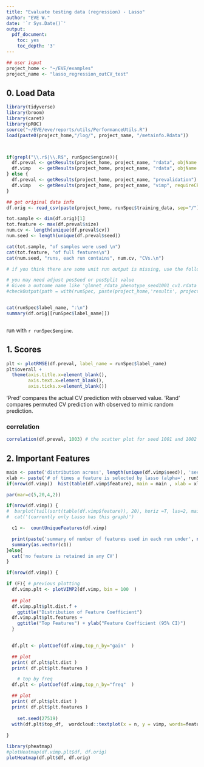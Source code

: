 ```yaml
---
title: "Evaluate testing data (regression) - Lasso"
author: "EVE W."
date: '`r Sys.Date()`'
output:
  pdf_document:
    toc: yes
    toc_depth: '3'
---
```

 

```r
## user input
project_home <- "~/EVE/examples"
project_name <- "lasso_regression_outCV_test"
```

## 0. Load Data
```r
library(tidyverse)
library(broom)
library(caret)
library(pROC)
source("~/EVE/eve/reports/utils/PerformanceUtils.R")
load(paste0(project_home,"/log/", project_name, "/metainfo.Rdata"))



if(grepl("\\.r$|\\.R$", runSpec$engine)){
  df.preval <- getResults(project_home, project_name, "rdata", objName = "df_pred")
  df.vimp   <- getResults(project_home, project_name, "rdata", objName = "df_vimp", requireCPrevalidation=F)
} else {
  df.preval <- getResults(project_home, project_name, "prevalidation")
  df.vimp   <- getResults(project_home, project_name, "vimp", requireCPrevalidation=F)
}

## get original data info
df.orig <- read_csv(paste(project_home, runSpec$training_data, sep="/"))

tot.sample <- dim(df.orig)[1]
tot.feature <- max(df.preval$size)
num.cv <- length(unique(df.preval$cv))
num.seed <- length(unique(df.preval$seed))

cat(tot.sample, "of samples were used \n")
cat(tot.feature, "of full features\n")
cat(num.seed, "runs, each run contains", num.cv, "CVs.\n")

# if you think there are some unit run output is missing, use the following to figure out which ones are missing; then you can check out their log output to see whether there are specific errors

# you may need adjust posSeed or posSplit value
# Given a outcome name like 'glmnet_rdata_phenotype_seed1001_cv1.rdata', and the function splitting the output name by '_', the index of seed value is 4, and that of cv split is 5. So there are posSeed=4, posSplit = 5 below.
#checkOutput(path = with(runSpec, paste(project_home,'results', project_name, sep='/')), pattern = paste( '\\.rdata', sep=''), posSeed=4, posSplit = 5 )


cat(runSpec$label_name, ":\n")
summary(df.orig[[runSpec$label_name]])



```
run with `r runSpec$engine`.

## 1. Scores

```r
plt <- plotRMSE(df.preval, label_name = runSpec$label_name)
plt$overall +
  theme(axis.title.x=element_blank(),
        axis.text.x=element_blank(),
        axis.ticks.x=element_blank())
```

'Pred' compares the actual CV prediction with observed value. 'Rand' compares permuted CV prediction with observed to mimic random prediction.

### correlation

```r
correlation(df.preval, 1003) # the scatter plot for seed 1001 and 1002 has a column of dots: many obs seem to be predicted to have the same value,which is strange
```


## 2. Important Features

```r
main <- paste('distribution across', length(unique(df.vimp$seed)), 'seed x', length(unique(df.vimp$cv)),'CV')
xlab <- paste('# of times a feature is selected by lasso (alpha=', runSpec$alpha,')')
if(nrow(df.vimp))  hist(table(df.vimp$feature), main = main , xlab = xlab)
```

```r
par(mar=c(5,20,4,2))

if(nrow(df.vimp)) {
#  barplot(tail(sort(table(df.vimp$feature)), 20), horiz =T, las=2, main='Number of times a feature is used')
#  cat('(currently only Lasso has this graph)')

  c1 <-  countUniqueFeatures(df.vimp)

  print(paste('summary of number of features used in each run under', nrow(c1),'seeds and', ncol(c1),'CVs'))
  summary(as.vector(c1))
}else{
  cat('no feature is retained in any CV')
}

```



```r

if(nrow(df.vimp)) {

if (F){ # previous plotting  
  df.vimp.plt <- plotVIMP2(df.vimp, bin = 100  )
  
  ## plot
  df.vimp.plt$plt.dist.f +
    ggtitle("Distribution of Feature Coefficient")
  df.vimp.plt$plt.features +
    ggtitle("Top Features") + ylab("Feature Coefficient (95% CI)")
  }

 
  df.plt <- plotCoef(df.vimp,top_n_by="gain"  )

  ## plot
  print( df.plt$plt.dist ) 
  print( df.plt$plt.features )  

    # top by freq
  df.plt <- plotCoef(df.vimp,top_n_by="freq"  )

  ## plot
  print( df.plt$plt.dist )   
  print( df.plt$plt.features )  
  
    set.seed(27519)
  with(df.plt$top_df,  wordcloud::textplot(x = n, y = vimp, words=feature, show.lines = T, new=T, xlab= 'Frequency (summed across CVs/seeds)', ylab = "Gain (averaged across seeds)"))
  
}
```

```r
library(pheatmap)
#plotHeatmap(df.vimp.plt$df, df.orig)
plotHeatmap(df.plt$df, df.orig)

```


